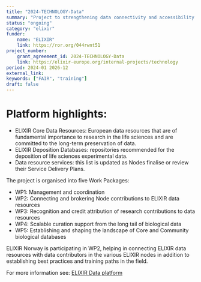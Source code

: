 ```yaml
---
title: "2024-TECHNOLOGY-Data"
summary: "Project to strengthening data connectivity and accessibility through brokering; recognition and credit attribution for contributors; and FAIRification of existing data."
status: "ongoing"
category: "elixir"
funder:
    name: "ELIXIR"
    link: https://ror.org/044rwnt51
project_number:
    grant_agreement_id: 2024-TECHNOLOGY-Data
    link: https://elixir-europe.org/internal-projects/technology
period: 2024-01 2026-12
external_link: 
keywords: ["FAIR", "training"]
draft: false
---
```


# Platform highlights:
* ELIXIR Core Data Resources: European data resources that are of fundamental importance to research in the life sciences and are committed to the long-term preservation of data.
* ELIXIR Deposition Databases: repositories recommended for the deposition of life sciences experimental data.
* Data resource services: this list is updated as Nodes finalise or review their Service Delivery Plans.

The project is organised into five Work Packages:

* WP1: Management and coordination 
* WP2: Connecting and brokering Node contributions to ELIXIR data resources
* WP3: Recognition and credit attribution of research contributions to data resources
* WP4: Scalable curation support from the long tail of biological data
* WP5: Establishing and shaping the landscape of Core and Community biological databases

ELIXIR Norway is participating in WP2, helping in connecting ELIXIR data resources with data contributors in the various ELIXIR nodes in addition to establishing best practices and training paths in the field.

For more information see: [ELIXIR Data platform](https://elixir-europe.org/platforms/data)
